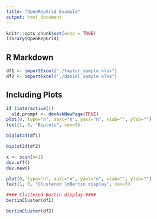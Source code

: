 ```yaml
---
title: "OpenRepGrid Example"
output: html_document
---
```


```r
knitr::opts_chunk$set(echo = TRUE)
library(OpenRepGrid)
```

## R Markdown

```r
df1 <- importExcel("./taylor_sample.xlsx")
df2 <- importExcel("./daniel_sample.xlsx")
```

## Including Plots

```r
if (interactive())
  old.prompt <- devAskNewPage(TRUE)
plot(0, type="n", xaxt="n", yaxt="n", xlab="", ylab="")
text(1, 0, "Biplots", cex=5)
```

```r
biplot2d(df1)
```

```r
biplot2d(df2)
```

```r
x <- scan(n=1)
dev.off()
dev.new()

plot(0, type="n", xaxt="n", yaxt="n", xlab="", ylab="")
text(1, 0, "Clustered \nBertin display", cex=5)
```

```r
#### Clustered Bertin display ####
bertinCluster(df1)
```

```r
bertinCluster(df2)
```
